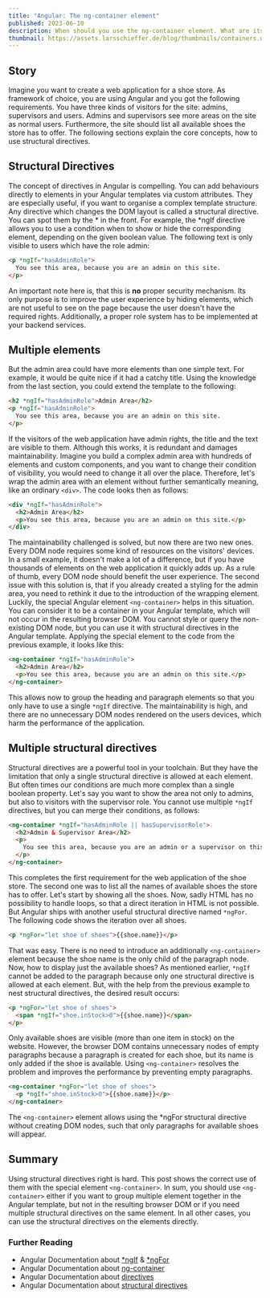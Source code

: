 ```yaml
---
title: "Angular: The ng-container element"
published: 2023-06-10
description: When should you use the ng-container element. What are its benefits and when should you avoid using it.
thumbnail: https://assets.larsschieffer.de/blog/thumbnails/containers.webp
---
```


## Story

Imagine you want to create a web application for a shoe store. As framework of choice, you are using Angular and you got the following requirements. You have three kinds of visitors for the site: admins, supervisors and users. Admins and supervisors see more areas on the site as normal users. Furthermore, the site should list all available shoes the store has to offer. The following sections explain the core concepts, how to use structural directives.

## Structural Directives

The concept of directives in Angular is compelling. You can add behaviours directly to elements in your Angular templates via custom attributes. They are especially useful, if you want to organise a complex template structure. Any directive which changes the DOM layout is called a structural directive. You can spot them by the * in the front. For example, the *ngIf directive allows you to use a condition when to show or hide the corresponding element, depending on the given boolean value. The following text is only visible to users which have the role admin:

```html
<p *ngIf="hasAdminRole">
  You see this area, because you are an admin on this site.
</p>
```

An important note here is, that this is **no** proper security mechanism. Its only purpose is to improve the user experience by hiding elements, which are not useful to see on the page because the user doesn't have the required rights. Additionally, a proper role system has to be implemented at your backend services.

## Multiple elements

But the admin area could have more elements than one simple text. For example, it would be quite nice if it had a catchy title. Using the knowledge from the last section, you could extend the template to the following:

```html
<h2 *ngIf="hasAdminRole">Admin Area</h2>
<p *ngIf="hasAdminRole">
  You see this area, because you are an admin on this site.
</p>
```

If the visitors of the web application have admin rights, the title and the text
are visible to them. Although this works, it is redundant and damages maintainability. Imagine you build a complex admin area with hundreds of elements and custom components, and you want to change their condition of visibility, you would need to change it all over the place. Therefore, let's wrap the admin area with an element without further semantically meaning, like an ordinary `<div>`. The code looks then as follows:

```html
<div *ngIf="hasAdminRole">
  <h2>Admin Area</h2>
  <p>You see this area, because you are an admin on this site.</p>
</div>
```

The maintainability challenged is solved, but now there are two new ones. Every DOM node requires some kind of resources on the visitors' devices. In a small example, it doesn't make a lot of a difference, but if you have thousands of elements on the web application it quickly adds up. As a rule of thumb, every DOM node should benefit the user experience. The second issue with this solution is, that if you already created a styling for the admin area, you need to rethink it due to the introduction of the wrapping element. Luckily, the special Angular element `<ng-container>` helps in this situation. You can consider it to be a container in your Angular template, which will not occur in the resulting browser DOM. You cannot style or query the non-existing DOM node, but you can use it with structural directives in the Angular template. Applying the special element to the code from the previous example, it looks like this:

```html
<ng-container *ngIf="hasAdminRole">
  <h2>Admin Area</h2>
  <p>You see this area, because you are an admin on this site.</p>
</ng-container>
```

This allows now to group the heading and paragraph elements so that you only have to use a single `*ngIf` directive. The maintainability is high, and there are no unnecessary DOM nodes rendered on the users devices, which harm the performance of the application.

## Multiple structural directives

Structural directives are a powerful tool in your toolchain. But they have the limitation that only a single structural directive is allowed at each element. But often times our conditions are much more complex than a single boolean property. Let's say you want to show the area not only to admins, but also to visitors with the supervisor role. You cannot use multiple `*ngIf` directives, but you can merge their conditions, as follows:

```html
<ng-container *ngIf="hasAdminRole || hasSupervisorRole">
  <h2>Admin & Supervisor Area</h2>
  <p>
    You see this area, because you are an admin or a supervisor on this site.
  </p>
</ng-container>
```

This completes the first requirement for the web application of the shoe store. The second one was to list all the names of available shoes the store has to offer. Let's start by showing all the shoes. Now, sadly HTML has no possibility to handle loops, so that a direct iteration in HTML is not possible. But Angular ships with another useful structural directive named `*ngFor`. The following code shows the iteration over all shoes.

```html
<p *ngFor="let shoe of shoes">{{shoe.name}}</p>
```

That was easy. There is no need to introduce an additionally `<ng-container>` element because the shoe name is the only child of the paragraph node. Now, how to display just the available shoes? As mentioned earlier, `*ngIf` cannot be added to the paragraph because only one structural directive is allowed at each element. But, with the help from the previous example to nest structural directives, the desired result occurs:

```html
<p *ngFor="let shoe of shoes">
  <span *ngIf="shoe.inStock>0">{{shoe.name}}</span>
</p>
```

Only available shoes are visible (more than one item in stock) on the website. However, the browser DOM contains unnecessary nodes of empty paragraphs because a paragraph is created for each shoe, but its name is only added if the shoe is available. Using `<ng-container>` resolves the problem and improves the performance by preventing empty paragraphs.

```html
<ng-container *ngFor="let shoe of shoes">
  <p *ngIf="shoe.inStock>0">{{shoe.name}}</p>
</ng-container>
```

The `<ng-container>` element allows using the \*ngFor structural directive without creating DOM nodes, such that only paragraphs for available shoes will appear.

## Summary

Using structural directives right is hard. This post shows the correct use of them with the special element `<ng-container>`. In sum, you should use `<ng-container>` either if you want to group multiple element together in the Angular template, but not in the resulting browser DOM or if you need multiple structural directives on the same element. In all other cases, you can use the structural directives on the elements directly.

### Further Reading

- Angular Documentation about [\*ngIf](https://angular.io/api/common/NgIf) & [\*ngFor](https://angular.io/api/common/NgFor)
- Angular Documentation about [ng-container](https://angular.io/api/core/ng-container)
- Angular Documentation about [directives](https://angular.io/api/core/Directive)
- Angular Documentation about [structural directives](https://angular.io/guide/structural-directives)
